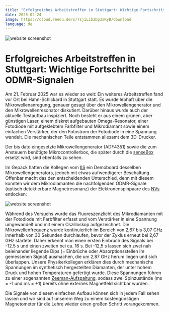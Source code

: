 ```yaml
---
title: "Erfolgreiches Arbeitstreffen in Stuttgart: Wichtige Fortschritte bei ODMR-Signalen"
date: 2025-02-24
image: https://cloud.reedu.de/s/7sjiLib2Dp3sKyB/download
language: de
---
```


![website screenshot](https://cloud.reedu.de/s/7sjiLib2Dp3sKyB/download)

# Erfolgreiches Arbeitstreffen in Stuttgart: Wichtige Fortschritte bei ODMR-Signalen

Am 21. Februar 2025 war es wieder so weit: Ein weiteres Arbeitstreffen fand vor Ort bei Hahn-Schickard in Stuttgart statt. Es wurde lebhaft über die Mikrowellenanregung, genauer gesagt über den Mikrowellengenerator und den Mikrowellenresonator diskutiert. Darüber hinaus wurde auch der aktuelle Testaufbau inspiziert. Noch besteht er aus einem grünen, aber günstigen Laser, einem diskret aufgebauten Omega-Resonator, einer Fotodiode mit aufgeklebtem Farbfilter und Mikrodiamant sowie einem einfachen Verstärker, der den Fotostrom der Fotodiode in eine Spannung wandelt. Die mechanischen Teile entstammen allesamt dem 3D-Drucker.

Der bis dato eingesetzte Mikrowellengenerator (ADF4351) sowie die zum Ansteuern benötigte Mikrocontrollerbox, die später durch die [senseBox](https://sensebox.de/) ersetzt wird, sind ebenfalls zu sehen. 

Im Gepäck hatten die Kollegen vom [IIS](https://www.iis.uni-stuttgart.de/de/) ein Demoboard desselben Mikrowellengenerators, jedoch mit etwas aufwendigerer Beschaltung. Offenbar macht das den entscheidenden Unterschied, denn mit diesem konnten wir dem Mikrodiamanten die nachfolgenden ODMR-Signale (optisch detektierbare Magnetresonanz) der Elektronenspinpaare des [NVs](https://qoool-sensing.org/de/world-of-quantum#nv-zentrum) entlocken:

![website screenshot](https://cloud.reedu.de/s/HkSwsyZSkMJYSw6/download)

Während des Versuchs wurde das Fluoreszenzlicht des Mikrodiamanten mit der Fotodiode mit Farbfilter erfasst und vom Verstärker in eine Spannung umgewandelt und mit einem Oszilloskop aufgezeichnet. Die Mikrowellenfrequenz wurde kontinuierlich im Bereich von 2,67 bis 3,07 GHz innerhalb von 30 Sekunden durchlaufen, bevor der Zyklus erneut bei 2,67 GHz startete. Daher erkennt man einen ersten Einbruch des Signals bei -12.5 s und einen zweiten bei ca. 16 s. Bei -12,5 s lassen sich zwei nah beieinander liegende Dips (= Einbrüche oder Absorptionsstellen im gemessenen Signal) ausmachen, die um 2,87 GHz herum liegen und sich überlappen. Unsere Physikerkollegen erklären dies durch mechanische Spannungen im synthetisch hergestellten Diamanten, der unter hohem Druck und hohen Temperaturen gefertigt wurde. Diese Spannungen führen zu einer sogenannten [Zeeman-Aufspaltung](https://qoool-sensing.org/de/world-of-quantum#zeeman-aufspaltung), sodass zwei Spinzustände (ms = -1 und ms = +1) bereits ohne externes Magnetfeld sichtbar wurden. 

Die Signale von diesem einfachen Aufbau können sich in jedem Fall sehen lassen und wir sind auf unserem Weg zu einem kostengünstigen Magnetometer für die Lehre wieder einen großen Schritt vorangekommen.

